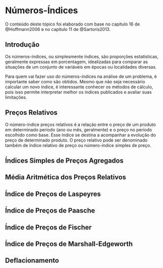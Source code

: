# Números-Índices

O conteúdo deste tópico foi elaborado com base no capítulo 16 de @Hoffmann2006 e no capítulo 11 de @Sartoris2013.


## Introdução

Os números-índices, ou simplesmente índices, são proporções estatísticas, 
geralmente expressas em porcentagem, idealizadas para comparar as situações de 
um conjunto de variáveis em épocas ou localidades diversas.

Para quem vai fazer uso do números-índices na análise de um problema, é 
importante saber como são obtidos. Mesmo que não seja necessário calcular um 
novo índice, é interessante conhecer os métodos de cálculo, pois isso permite
interpretar melhor os índices  publicados e avaliar suas limitações.

## Preços Relativos

O número-índice preços relativos é a relação entre o preço de um produto em determinado período (ano ou mês, geralmente) e o preço no período escolhido como base. Esse índice se destina a acompanhar a evolução do preço de determinado produto. O preço relativo pode ser denominado também de índice relativo de preço ou número-índice simples de preço.


## Índices Simples de Preços Agregados

## Média Aritmética dos Preços Relativos

## Índice de Preços de Laspeyres

## Índice de Preços de Paasche

## Índice de Preços de Fischer 

## Índice de Preços de Marshall-Edgeworth

## Deflacionamento
